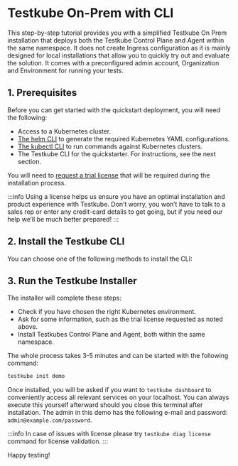 
# Testkube On-Prem with CLI

This step-by-step tutorial provides you with a simplified Testkube On Prem installation that deploys both the Testkube Control Plane and Agent
within the same namespace. It does not create Ingress configuration as it is mainly designed for local installations that allow
you to quickly try out and evaluate the solution. It comes with a preconfigured admin account, Organization and Environment for running your tests.

## 1. Prerequisites

Before you can get started with the quickstart deployment, you will need the following:

- Access to a Kubernetes cluster.
- [The helm CLI][install-helm] to generate the required Kubernetes YAML configurations.
- [The kubectl CLI][install-kubectl] to run commands against Kubernetes clusters.
- The Testkube CLI for the quickstarter. For instructions, see the next section.

You will need to [request a trial license](https://testkube.io/download) that will be required during the installation process.

:::info
Using a license helps us ensure you have an optimal installation and product experience with Testkube.
Don’t worry, you won’t have to talk to a sales rep or enter any credit-card details to get going, but
if you need our help we’ll be much better prepared!
:::

## 2. Install the Testkube CLI

You can choose one of the following methods to install the CLI:

<CliInstallation/>

## 3. Run the Testkube Installer

The installer will complete these steps:

- Check if you have chosen the right Kubernetes environment.
- Ask for some information, such as the trial license requested as noted above.
- Install Testkubes Control Plane and Agent, both within the same namespace.

The whole process takes 3-5 minutes and can be started with the following command:

```bash
testkube init demo
```

Once installed, you will be asked if you want to `testkube dashboard` to conveniently access all relevant services on your localhost.
You can always execute this yourself afterward should you close this terminal after installation. The admin in this demo has
the following e-mail and password: `admin@example.com/password`.

:::info
In case of issues with license please try `testkube diag license` command for license validation.
:::

Happy testing!

[install-kubectl]: https://kubernetes.io/docs/tasks/tools/
[install-helm]: https://helm.sh/docs/intro/install/
[install-oss]: /articles/install/standalone-agent
